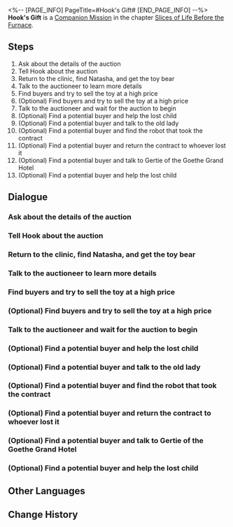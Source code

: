 <%-- [PAGE_INFO]
PageTitle=#Hook's Gift#
[END_PAGE_INFO] --%>
{{Stub|Dialogue, characters, and location(s)}}
{{Mission Infobox
|id            = 2010901
|title         = 
|image         = Mission Hook's Gift.png
|type          = Companion
|event_name    = 
|chapter       = Slices of Life Before the Furnace (Companion Mission Chapter)
|requirements  = 
* [[Companion Mission]] ''[[Hook's Treasure]]'' completed
* [[Trailblaze Mission]] ''[[Soldiers Stay Silent]]'' completed
|summary       = Both Hook and Fersman present their gifts.<br />A heart-warming birthday party, indeed.
|characters    = <!--characters that appear in this mission-->
|startLocation = <!--location as it intially appears on the mission screen-->
|world         = <!--i.e. Penacony-->
|area          = <!--i.e. A Child's Dream-->
|prev          = 
|next          = Hook's Gift
|exp           = 
|credits       = 
|stellarJade   = 
|other         = 
}}
'''Hook's Gift''' is a [[Companion Mission]] in the chapter [[Slices of Life Before the Furnace (Companion Mission Chapter)|Slices of Life Before the Furnace]].

==Steps==
# Ask about the details of the auction
# Tell Hook about the auction
# Return to the clinic, find Natasha, and get the toy bear
# Talk to the auctioneer to learn more details
# Find buyers and try to sell the toy at a high price
# (Optional) Find buyers and try to sell the toy at a high price
# Talk to the auctioneer and wait for the auction to begin
# (Optional) Find a potential buyer and help the lost child
# (Optional) Find a potential buyer and talk to the old lady
# (Optional) Find a potential buyer and find the robot that took the contract
# (Optional) Find a potential buyer and return the contract to whoever lost it
# (Optional) Find a potential buyer and talk to Gertie of the Goethe Grand Hotel
# (Optional) Find a potential buyer and help the lost child

<!--
==Gameplay Notes==

--><!--
==Trial Character==

-->
==Dialogue==
{{Stub Dialogue}}
{{Dialogue Start}}
:{{tx}}
{{Dialogue End}}

===Ask about the details of the auction===
{{Mission Description|type=companion|location=<!--to be added-->|update|You're informed that an auction will be held by the "Wildfire" in the underworld.<br />For more details, you need to consult the auction staff in Boulder Town. Go there if you're interested.}}
{{Dialogue Start}}
:{{tx}}
{{Dialogue End}}

===Tell Hook about the auction===
{{Mission Description|type=companion|location=<!--to be added-->|update|You didn't expect to find a probe for the vein detector at this auction. This is a great gift, so you decide to tell Hook about it.<br />Now you can sell the toy bear "Junjun" and buy a perfect gift. Great!}}
{{Dialogue Start}}
:{{tx}}
{{Dialogue End}}

===Return to the clinic, find Natasha, and get the toy bear===
{{Mission Description|type=companion|location=<!--to be added-->|update|To get "Junjun," you have to return to the clinic. Maybe Natasha will teach Hook another lesson.<br />But an auction is much safer than the Fragmentum, so Natasha might agree to let you go. Wait, perhaps you shouldn't reveal the truth to her...}}
{{Dialogue Start}}
:{{tx}}
{{Dialogue End}}

===Talk to the auctioneer to learn more details===
{{Mission Description|type=companion|location=<!--to be added-->|update|To sell "Junjun" at a good price, you need to figure out the rules of this auction. Asking the auctioneer is a wise choice.<br />After all, you need to register this toy bear, and preparation is necessary if you want a decent result.}}
{{Dialogue Start}}
:{{tx}}
{{Dialogue End}}

===Find buyers and try to sell the toy at a high price===
{{Mission Description|type=companion|location=<!--to be added-->|update|The more buyers who participate in the auction, the higher the bidding price of "Junjun." You don't know the plans of the buyers present, but the more, the merrier.<br />Everybody here will know that the cute toy bear "Junjun" will be auctioned today!}}
{{Dialogue Start}}
:{{tx}}
{{Dialogue End}}

===(Optional) Find buyers and try to sell the toy at a high price===
{{Mission Description|type=companion|location=<!--to be added-->|update|The more buyers who participate in the auction, the higher the bidding price of "Junjun." You don't know the plans of the buyers present, but the more, the merrier.<br />Everybody here will know that the cute toy bear "Junjun" will be auctioned today!}}
{{Dialogue Start}}
:{{tx}}
{{Dialogue End}}

===Talk to the auctioneer and wait for the auction to begin===
{{Mission Description|type=companion|location=<!--to be added-->|update|Every possible buyer at the auction can help you sell "Junjun" at a high price. Once you're ready, find the auctioneer and wait for the auction to begin.<br />Keep looking and searching, because everyone here might become a fan of "Junjun."}}
{{Dialogue Start}}
:{{tx}}
{{Dialogue End}}

===(Optional) Find a potential buyer and help the lost child===
{{Mission Description|type=companion|location=<!--to be added-->|update|It's crowded at the auction, and criminals might seize this opportunity to wreak havoc. Of course, the Moles will not stand by idly.<br />What have these bad guys done? ...Robbing a kid? Hey, stop!}}
{{Dialogue Start}}
:{{tx}}
{{Dialogue End}}

===(Optional) Find a potential buyer and talk to the old lady===
{{Mission Description|type=companion|location=<!--to be added-->|update|As someone with a high sense of responsibility, you need to be sure that the old lady has found her grandson.<br />Perhaps she will buy "Junjun" out of joy... This sounds unrealistic, but who knows?}}
{{Dialogue Start}}
:{{tx}}
{{Dialogue End}}

===(Optional) Find a potential buyer and find the robot that took the contract===
{{Mission Description|type=companion|location=<!--to be added-->|update|The robots in this world are even smarter than humans, and one of them stole a commodity contract.<br />There is a suspicious robot in this machine graveyard. You're pretty sure you can identify it in an ocean of similar robots... if you're lucky!}}
{{Dialogue Start}}
:{{tx}}
{{Dialogue End}}

===(Optional) Find a potential buyer and return the contract to whoever lost it===
{{Mission Description|type=companion|location=<!--to be added-->|update|You find a name on the contract... Is he the poor soul whose contract was stolen by this robot? You'd better find him.<br />If you return this contract to him, maybe he'll participate in the auction for "Junjun." This sounds scheming, but maybe it will work!}}
{{Dialogue Start}}
:{{tx}}
{{Dialogue End}}

===(Optional) Find a potential buyer and talk to Gertie of the Goethe Grand Hotel===
{{Mission Description|type=companion|location=<!--to be added-->|update|You heard that Aunt Gertie was going to buy a toy, but she returned to Boulder Town because she found nothing attractive. This is your chance!<br />You're going to tell Gertie that "Junjun" is being auctioned, and she's not going to want to miss out!}}
{{Dialogue Start}}
:{{tx}}
{{Dialogue End}}

===(Optional) Find a potential buyer and help the lost child===
{{Mission Description|type=companion|location=<!--to be added-->|update|It's crowded at the auction, and criminals might seize this opportunity to wreak havoc. Of course, the Moles will not stand by idly.<br />What have these bad guys done? ...Robbing a kid? Hey, stop!}}
{{Dialogue Start}}
:{{tx}}
{{Dialogue End}}

==Other Languages==
{{Other Languages
|en   = Hook's Gift
|zhs  = 虎克的礼物
|zht  = 虎克的禮物
|ja   = フックの贈り物
|ko   = 후크의 선물
|es   = El regalo de Hook
|fr   = Le cadeau de Hook
|ru   = Подарок Хук
|th   = ของขวัญของ Hook
|vi   = Món Quà Của Hook
|de   = Hooks Geschenk
|id   = Hadiah Hook
|pt   = Presente da Hook
}}

==Change History==
{{Change History|1.0}}
